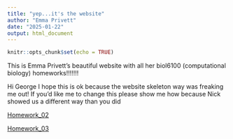 ```yaml
---
title: "yep...it's the website"
author: "Emma Privett"
date: "2025-01-22"
output: html_document
---
```


```r
knitr::opts_chunk$set(echo = TRUE)
```
This is Emma Privett's beautiful website with all her biol6100 (computational biology) homeworks!!!!!!!

Hi George I hope this is ok because the website skeleton way was freaking me out! If you'd like me to change this please show me how because Nick showed us a different way than you did

[Homework_02](homework_02.html)


[Homework_03](homework_03.html)

